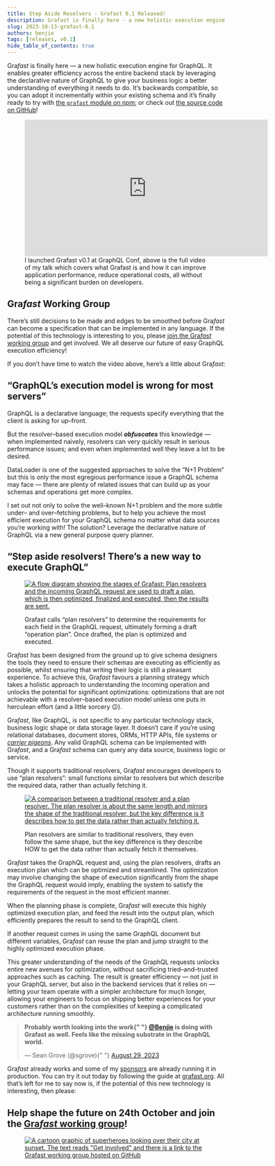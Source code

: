 ```yaml
---
title: Step Aside Resolvers - Grafast 0.1 Released!
description: Grafast is finally here - a new holistic execution engine for GraphQL.
slug: 2023-10-13-grafast-0.1
authors: benjie
tags: [releases, v0.1]
hide_table_of_contents: true
---
```



<div className={styles.intro}>

Gra*fast* is finally here &mdash; a new holistic execution engine for GraphQL. It enables greater efficiency across the entire backend stack by leveraging the declarative nature of GraphQL to give your business logic a better understanding of everything it needs to do. It’s backwards compatible, so you can adopt it incrementally within your existing schema and it’s finally ready to try with [the `grafast` module on npm](https://www.npmjs.com/package/grafast); or check out [the source code on GitHub](https://github.com/graphile/crystal/tree/main/grafast/grafast)!

</div>

<figure>
  <iframe
    width="560"
    height="315"
    src="https://www.youtube-nocookie.com/embed/4ao-zjiOGx8?si=R_CtMfyg0Bxx1YUT"
    title="YouTube video player"
    frameborder="0"
    allow="accelerometer; autoplay; clipboard-write; encrypted-media; gyroscope; picture-in-picture; web-share"
    allowfullscreen
  ></iframe>
  <figcaption>
    I launched Grafast v0.1 at GraphQL Conf, above is the full video of my talk
    which covers what Grafast is and how it can improve application performance,
    reduce operational costs, all without being a significant burden on
    developers.
  </figcaption>
</figure>

## Gra*fast* Working Group

There’s still decisions to be made and edges to be smoothed before Gra*fast* can become a specification that can be implemented in any language. If the potential of this technology is interesting to you, please [join the Gra*fast* working group](https://github.com/grafast/wg) and get involved. We all deserve our future of easy GraphQL execution efficiency!

<!-- truncate-->

If you don’t have time to watch the video above, here’s a little about Gra*fast*:

## &ldquo;GraphQL’s execution model is wrong for most servers&rdquo;

GraphQL is a declarative language; the requests specify everything that the client is asking for up&ndash;front.

But the resolver&ndash;based execution model **_obfuscates_** this knowledge &mdash; when implemented naively, resolvers can very quickly result in serious performance issues; and even when implemented well they leave a lot to be desired.

DataLoader is one of the suggested approaches to solve the &ldquo;N+1 Problem&rdquo; but this is only the most egregious performance issue a GraphQL schema may face &mdash; there are plenty of related issues that can build up as your schemas and operations get more complex.

I set out not only to solve the well&ndash;known N+1 problem and the more subtle under&ndash; and over&ndash;fetching problems, but to help you achieve the most efficient execution for your GraphQL schema no matter what data sources you’re working with! The solution? Leverage the declarative nature of GraphQL via a new general purpose query planner.

## &ldquo;Step aside resolvers! There’s a new way to execute GraphQL&rdquo;

<figure>

[![A flow diagram showing the stages of Grafast: Plan resolvers and the incoming GraphQL request are used to draft a plan, which is then optimized, finalized and executed, then the results are sent.](../static/img/news/2023-10-13-introducing-grafast.png)](../static/img/news/2023-10-13-introducing-grafast.png)

<figcaption>

Grafast calls &ldquo;plan resolvers&rdquo; to determine the requirements for each field in the GraphQL request, ultimately forming a draft &ldquo;operation plan&rdquo;. Once drafted, the plan is optimized and executed.

</figcaption>
</figure>

Gra*fast* has been designed from the ground up to give schema designers the tools they need to ensure their schemas are executing as efficiently as possible, whilst ensuring that writing their logic is still a pleasant experience. To achieve this, Gra*fast* favours a planning strategy which takes a holistic approach to understanding the incoming operation and unlocks the potential for significant optimizations: optimizations that are not achievable with a resolver&ndash;based execution model unless one puts in herculean effort (and a little sorcery 😉).

Gra*fast*, like GraphQL, is not specific to any particular technology stack, business logic shape or data storage layer. It doesn’t care if you’re using relational databases, document stores, ORMs, HTTP APIs, file systems or _[carrier pigeons](https://datatracker.ietf.org/doc/html/rfc1149)_. Any valid GraphQL schema can be implemented with Gra*fast*, and a Gra*fast* schema can query any data source, business logic or service.

Though it supports traditional resolvers, Gra*fast* encourages developers to use &ldquo;plan resolvers&rdquo;: small functions similar to resolvers but which describe the required data, rather than actually fetching it.

<figure>

[![A comparison between a traditional resolver and a plan resolver. The plan resolver is about the same length and mirrors the shape of the traditional resolver, but the key difference is it describes how to get the data rather than actually fetching it.](../static/img/news/2023-10-13-plan-resolvers.png)](../static/img/news/2023-10-13-plan-resolvers.png)

<figcaption>

Plan resolvers are similar to traditional resolvers, they even follow the same shape, but the key difference is they describe HOW to get the data rather than actually fetch it themselves.

</figcaption>
</figure>

Gra*fast* takes the GraphQL request and, using the plan resolvers, drafts an execution plan which can be optimized and streamlined. The optimization may involve changing the shape of execution significantly from the shape the GraphQL request would imply, enabling the system to satisfy the requirements of the request in the most efficient manner.

When the planning phase is complete, Gra*fast* will execute this highly optimized execution plan, and feed the result into the output plan, which efficiently prepares the result to send to the GraphQL client.

If another request comes in using the same GraphQL document but different variables, Gra*fast* can reuse the plan and jump straight to the highly optimized execution phase.

This greater understanding of the needs of the GraphQL requests unlocks entire new avenues for optimization, without sacrificing tried&ndash;and&ndash;trusted approaches such as caching. The result is greater efficiency &mdash; not just in your GraphQL server, but also in the backend services that it relies on &mdash; letting your team operate with a simpler architecture for much longer, allowing your engineers to focus on shipping better experiences for your customers rather than on the complexities of keeping a complicated architecture running smoothly.

<blockquote class="twitter-tweet" data-conversation="none" data-theme="light">
  <p lang="en" dir="ltr">
    <strong>
      Probably worth looking into the work{" "}
      <a href="https://twitter.com/Benjie?ref_src=twsrc%5Etfw">@Benjie</a> is
      doing with Grafast as well. Feels like the missing substrate in the
      GraphQL world.
    </strong>
  </p>
  &mdash; Sean Grove (@sgrove){" "}
  <a href="https://twitter.com/sgrove/status/1696572548803162477?ref_src=twsrc%5Etfw">
    August 29, 2023
  </a>
</blockquote>
<script
  async
  src="https://platform.twitter.com/widgets.js"
  charset="utf-8"
></script>

Gra*fast* already works and some of my [sponsors](https://graphile.org/sponsors) are already running it in production. You can try it out today by following the guide at [grafast.org](https://grafast.org). All that’s left for me to say now is, if the potential of this new technology is interesting, then please:

## Help shape the future on 24th October and join the [Gra*fast* working group](https://github.com/grafast/wg)!

<figure>

[![A cartoon graphic of superheroes looking over their city at sunset. The text reads "Get involved" and there is a link to the Grafast working group hosted on GitHub](../static/img/news/2023-10-13-get-involved.png)](https://github.com/grafast/wg)

</figure>
